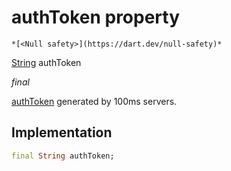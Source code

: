 # authToken property

    *[<Null safety>](https://dart.dev/null-safety)*

[String](https://api.flutter.dev/flutter/dart-core/String-class.html) authToken

_final_

<p><a href="../../hmssdk_flutter/HMSConfig/authToken">authToken</a> generated by 100ms servers.</p>

## Implementation

```dart
final String authToken;


```
